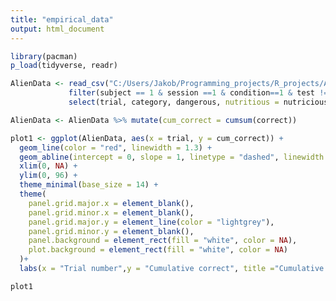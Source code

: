 ```yaml
---
title: "empirical_data"
output: html_document
---
```




```r
library(pacman)
p_load(tidyverse, readr)
```


```r
AlienData <- read_csv("C:/Users/Jakob/Programming_projects/R_projects/ACM2024/Assignment_4/data/AlienData.txt") %>% 
             filter(subject == 1 & session ==1 & condition==1 & test != 1) %>%
             select(trial, category, dangerous, nutritious = nutricious , response, correct)


```


```r
AlienData <- AlienData %>% mutate(cum_correct = cumsum(correct))

plot1 <- ggplot(AlienData, aes(x = trial, y = cum_correct)) +
  geom_line(color = "red", linewidth = 1.3) +  
  geom_abline(intercept = 0, slope = 1, linetype = "dashed", linewidth = 1) +
  xlim(0, NA) + 
  ylim(0, 96) +  
  theme_minimal(base_size = 14) +  
  theme(
    panel.grid.major.x = element_blank(),
    panel.grid.minor.x = element_blank(),
    panel.grid.major.y = element_line(color = "lightgrey"),
    panel.grid.minor.y = element_blank(),
    panel.background = element_rect(fill = "white", color = NA),
    plot.background = element_rect(fill = "white", color = NA)
  )+  
  labs(x = "Trial number",y = "Cumulative correct", title ="Cumulative count of correct answers")

plot1
```


```r
```

